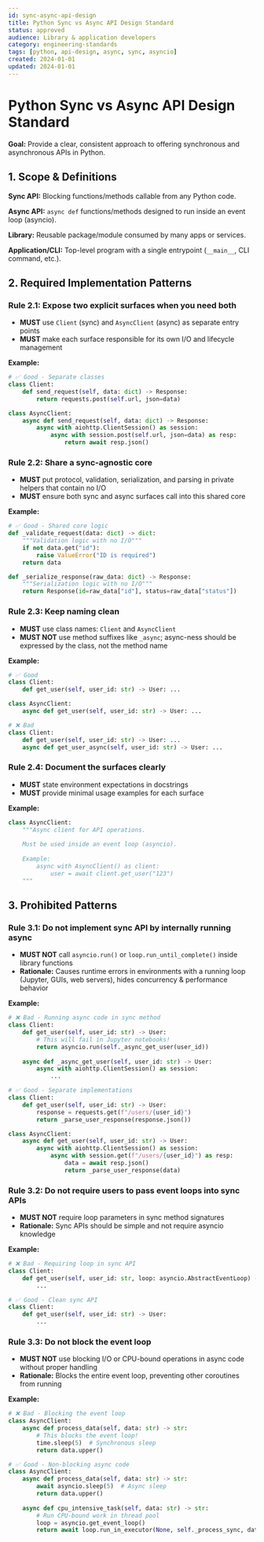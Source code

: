 ```yaml
---
id: sync-async-api-design
title: Python Sync vs Async API Design Standard
status: approved
audience: Library & application developers
category: engineering-standards
tags: [python, api-design, async, sync, asyncio]
created: 2024-01-01
updated: 2024-01-01
---
```


# Python Sync vs Async API Design Standard

**Goal:** Provide a clear, consistent approach to offering synchronous and asynchronous APIs in Python.

## 1. Scope & Definitions

**Sync API:** Blocking functions/methods callable from any Python code.

**Async API:** `async def` functions/methods designed to run inside an event loop (asyncio).

**Library:** Reusable package/module consumed by many apps or services.

**Application/CLI:** Top-level program with a single entrypoint (`__main__`, CLI command, etc.).

## 2. Required Implementation Patterns

### Rule 2.1: Expose two explicit surfaces when you need both

- **MUST** use `Client` (sync) and `AsyncClient` (async) as separate entry points
- **MUST** make each surface responsible for its own I/O and lifecycle management

**Example:**
```python
# ✅ Good - Separate classes
class Client:
    def send_request(self, data: dict) -> Response:
        return requests.post(self.url, json=data)

class AsyncClient:
    async def send_request(self, data: dict) -> Response:
        async with aiohttp.ClientSession() as session:
            async with session.post(self.url, json=data) as resp:
                return await resp.json()
```

### Rule 2.2: Share a sync-agnostic core

- **MUST** put protocol, validation, serialization, and parsing in private helpers that contain no I/O
- **MUST** ensure both sync and async surfaces call into this shared core

**Example:**
```python
# ✅ Good - Shared core logic
def _validate_request(data: dict) -> dict:
    """Validation logic with no I/O"""
    if not data.get("id"):
        raise ValueError("ID is required")
    return data

def _serialize_response(raw_data: dict) -> Response:
    """Serialization logic with no I/O"""
    return Response(id=raw_data["id"], status=raw_data["status"])
```

### Rule 2.3: Keep naming clean

- **MUST** use class names: `Client` and `AsyncClient`
- **MUST NOT** use method suffixes like `_async`; async-ness should be expressed by the class, not the method name

**Example:**
```python
# ✅ Good
class Client:
    def get_user(self, user_id: str) -> User: ...

class AsyncClient:
    async def get_user(self, user_id: str) -> User: ...

# ❌ Bad
class Client:
    def get_user(self, user_id: str) -> User: ...
    async def get_user_async(self, user_id: str) -> User: ...
```

### Rule 2.4: Document the surfaces clearly

- **MUST** state environment expectations in docstrings
- **MUST** provide minimal usage examples for each surface

**Example:**
```python
class AsyncClient:
    """Async client for API operations.
    
    Must be used inside an event loop (asyncio).
    
    Example:
        async with AsyncClient() as client:
            user = await client.get_user("123")
    """
```

## 3. Prohibited Patterns

### Rule 3.1: Do not implement sync API by internally running async

- **MUST NOT** call `asyncio.run()` or `loop.run_until_complete()` inside library functions
- **Rationale:** Causes runtime errors in environments with a running loop (Jupyter, GUIs, web servers), hides concurrency & performance behavior

**Example:**
```python
# ❌ Bad - Running async code in sync method
class Client:
    def get_user(self, user_id: str) -> User:
        # This will fail in Jupyter notebooks!
        return asyncio.run(self._async_get_user(user_id))
    
    async def _async_get_user(self, user_id: str) -> User:
        async with aiohttp.ClientSession() as session:
            ...

# ✅ Good - Separate implementations
class Client:
    def get_user(self, user_id: str) -> User:
        response = requests.get(f"/users/{user_id}")
        return _parse_user_response(response.json())

class AsyncClient:
    async def get_user(self, user_id: str) -> User:
        async with aiohttp.ClientSession() as session:
            async with session.get(f"/users/{user_id}") as resp:
                data = await resp.json()
                return _parse_user_response(data)
```

### Rule 3.2: Do not require users to pass event loops into sync APIs

- **MUST NOT** require loop parameters in sync method signatures
- **Rationale:** Sync APIs should be simple and not require asyncio knowledge

**Example:**
```python
# ❌ Bad - Requiring loop in sync API
class Client:
    def get_user(self, user_id: str, loop: asyncio.AbstractEventLoop) -> User:
        ...

# ✅ Good - Clean sync API
class Client:
    def get_user(self, user_id: str) -> User:
        ...
```

### Rule 3.3: Do not block the event loop

- **MUST NOT** use blocking I/O or CPU-bound operations in async code without proper handling
- **Rationale:** Blocks the entire event loop, preventing other coroutines from running

**Example:**
```python
# ❌ Bad - Blocking the event loop
class AsyncClient:
    async def process_data(self, data: str) -> str:
        # This blocks the event loop!
        time.sleep(5)  # Synchronous sleep
        return data.upper()

# ✅ Good - Non-blocking async code
class AsyncClient:
    async def process_data(self, data: str) -> str:
        await asyncio.sleep(5)  # Async sleep
        return data.upper()
        
    async def cpu_intensive_task(self, data: str) -> str:
        # Run CPU-bound work in thread pool
        loop = asyncio.get_event_loop()
        return await loop.run_in_executor(None, self._process_sync, data)
```